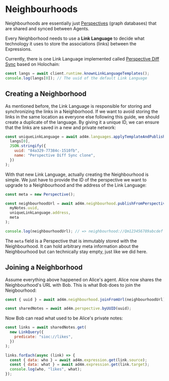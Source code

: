 # Neighbourhoods

Neighbourhoods are essentially just [Perspectives](/perspectives) (graph databases) that are
shared and synced between Agents.

Every Neighborhood needs to use a **Link Language** to decide what technology it uses to store
the associations (links) between the Expressions.

Currently, there is one Link Language implemented called [Perspective Diff Sync](https://github.com/perspect3vism/perspective-diff-sync)
based on Holochain:

```js
const langs = await client.runtime.knownLinkLanguageTemplates();
console.log(langs[0]); // The uuid of the default Link Language
```

## Creating a Neighborhood

As mentioned before, the Link Language is responsible for storing and synchronizing
the links in a Neighborhood. If we want to avoid storing the links in the same
location as everyone else following this guide, we should create a duplicate of
the language. By giving it a unique ID, we can ensure that the links are saved
in a new and private network:

```js
const uniqueLinkLanguage = await ad4m.languages.applyTemplateAndPublish(
  langs[0],
  JSON.stringify({
    uuid: "84a329-77384c-1510fb",
    name: "Perspective Diff Sync clone",
  })
);
```

With that new Link Language, actually creating the Neighbourhood is simple.
We just have to provide the ID of the perspective we want to upgrade to a
Neighbourhood and the address of the Link Language:

```js
const meta = new Perspective();

const neighbourhoodUrl = await ad4m.neighbourhood.publishFromPerspective(
  myNotes.uuid,
  uniqueLinkLanguage.address,
  meta
);

console.log(neighbourhoodUrl); // => neighbourhood://Qm123456789abcdef
```

The `meta` field is a Perspective that is immutably stored with
the Neighbourhood. It can hold arbitrary meta information about the
Neighbourhood but can technically stay empty, just like we did here.

## Joining a Neighborhood

Assume everything above happened on Alice's agent. Alice now shares the Neighbourhood's URL with Bob.
This is what Bob does to join the Neigbourhood:

```js
const { uuid } = await ad4m.neighbourhood.joinFromUrl(neighbourhoodUrl);

const sharedNotes = await ad4m.perspective.byUUID(uuid);
```

Now Bob can read what used to be Alice's private notes:

```js
const links = await sharedNotes.get(
  new LinkQuery({
    predicate: "sioc://likes",
  })
);

links.forEach(async (link) => {
  const { data: who } = await ad4m.expression.get(link.source);
  const { data: what } = await ad4m.expression.get(link.target);
  console.log(who, "likes", what);
});
```
